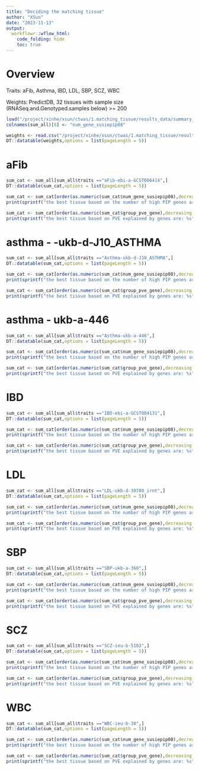 ```yaml
---
title: "Deciding the matching tissue"
author: "XSun"
date: "2023-11-13"
output:
  workflowr::wflow_html:
    code_folding: hide
    toc: true
---
```



# Overview

Traits: aFib, Asthma, IBD, LDL, SBP, SCZ, WBC

Weights: PredictDB, 32 tissues with sample size (RNASeq.and.Genotyped.samples below) >= 200

```r
load("/project/xinhe/xsun/ctwas/1.matching_tissue/results_data/summary_table.rd")
colnames(sum_all)[8] <- "num_gene_susiepip08"

weights <- read.csv("/project/xinhe/xsun/ctwas/1.matching_tissue/results_data/gtex_samplesize.csv")
DT::datatable(weights,options = list(pageLength = 5))
```


# aFib

```r

sum_cat <- sum_all[sum_all$traits =="aFib-ebi-a-GCST006414",]
DT::datatable(sum_cat,options = list(pageLength = 5))

sum_cat <- sum_cat[order(as.numeric(sum_cat$num_gene_susiepip08),decreasing = T),]
print(sprintf("the best tissue based on the number of high PIP genes are: %s",paste0(sum_cat$weights[1:5],collapse = ", ")))

sum_cat <- sum_cat[order(as.numeric(sum_cat$group_pve_gene),decreasing = T),]
print(sprintf("the best tissue based on PVE explained by genes are: %s",paste0(sum_cat$weights[1:5],collapse = ", ")))

```



# asthma - -ukb-d-J10_ASTHMA 

```r
sum_cat <- sum_all[sum_all$traits =="Asthma-ukb-d-J10_ASTHMA",]
DT::datatable(sum_cat,options = list(pageLength = 5))

sum_cat <- sum_cat[order(as.numeric(sum_cat$num_gene_susiepip08),decreasing = T),]
print(sprintf("the best tissue based on the number of high PIP genes are: %s",paste0(sum_cat$weights[1:5],collapse = ", ")))

sum_cat <- sum_cat[order(as.numeric(sum_cat$group_pve_gene),decreasing = T),]
print(sprintf("the best tissue based on PVE explained by genes are: %s",paste0(sum_cat$weights[1:5],collapse = ", ")))

```


# asthma - ukb-a-446

```r
sum_cat <- sum_all[sum_all$traits =="Asthma-ukb-a-446",]
DT::datatable(sum_cat,options = list(pageLength = 5))

sum_cat <- sum_cat[order(as.numeric(sum_cat$num_gene_susiepip08),decreasing = T),]
print(sprintf("the best tissue based on the number of high PIP genes are: %s",paste0(sum_cat$weights[1:5],collapse = ", ")))

sum_cat <- sum_cat[order(as.numeric(sum_cat$group_pve_gene),decreasing = T),]
print(sprintf("the best tissue based on PVE explained by genes are: %s",paste0(sum_cat$weights[1:5],collapse = ", ")))

```


# IBD

```r

sum_cat <- sum_all[sum_all$traits =="IBD-ebi-a-GCST004131",]
DT::datatable(sum_cat,options = list(pageLength = 5))

sum_cat <- sum_cat[order(as.numeric(sum_cat$num_gene_susiepip08),decreasing = T),]
print(sprintf("the best tissue based on the number of high PIP genes are: %s",paste0(sum_cat$weights[1:5],collapse = ", ")))

sum_cat <- sum_cat[order(as.numeric(sum_cat$group_pve_gene),decreasing = T),]
print(sprintf("the best tissue based on PVE explained by genes are: %s",paste0(sum_cat$weights[1:5],collapse = ", ")))

```

# LDL

```r

sum_cat <- sum_all[sum_all$traits =="LDL-ukb-d-30780_irnt",]
DT::datatable(sum_cat,options = list(pageLength = 5))

sum_cat <- sum_cat[order(as.numeric(sum_cat$num_gene_susiepip08),decreasing = T),]
print(sprintf("the best tissue based on the number of high PIP genes are: %s",paste0(sum_cat$weights[1:5],collapse = ", ")))

sum_cat <- sum_cat[order(as.numeric(sum_cat$group_pve_gene),decreasing = T),]
print(sprintf("the best tissue based on PVE explained by genes are: %s",paste0(sum_cat$weights[1:5],collapse = ", ")))

```


# SBP

```r

sum_cat <- sum_all[sum_all$traits =="SBP-ukb-a-360",]
DT::datatable(sum_cat,options = list(pageLength = 5))

sum_cat <- sum_cat[order(as.numeric(sum_cat$num_gene_susiepip08),decreasing = T),]
print(sprintf("the best tissue based on the number of high PIP genes are: %s",paste0(sum_cat$weights[1:5],collapse = ", ")))

sum_cat <- sum_cat[order(as.numeric(sum_cat$group_pve_gene),decreasing = T),]
print(sprintf("the best tissue based on PVE explained by genes are: %s",paste0(sum_cat$weights[1:5],collapse = ", ")))

```


# SCZ

```r

sum_cat <- sum_all[sum_all$traits =="SCZ-ieu-b-5102",]
DT::datatable(sum_cat,options = list(pageLength = 5))

sum_cat <- sum_cat[order(as.numeric(sum_cat$num_gene_susiepip08),decreasing = T),]
print(sprintf("the best tissue based on the number of high PIP genes are: %s",paste0(sum_cat$weights[1:5],collapse = ", ")))

sum_cat <- sum_cat[order(as.numeric(sum_cat$group_pve_gene),decreasing = T),]
print(sprintf("the best tissue based on PVE explained by genes are: %s",paste0(sum_cat$weights[1:5],collapse = ", ")))

```

# WBC

```r

sum_cat <- sum_all[sum_all$traits =="WBC-ieu-b-30",]
DT::datatable(sum_cat,options = list(pageLength = 5))

sum_cat <- sum_cat[order(as.numeric(sum_cat$num_gene_susiepip08),decreasing = T),]
print(sprintf("the best tissue based on the number of high PIP genes are: %s",paste0(sum_cat$weights[1:5],collapse = ", ")))

sum_cat <- sum_cat[order(as.numeric(sum_cat$group_pve_gene),decreasing = T),]
print(sprintf("the best tissue based on PVE explained by genes are: %s",paste0(sum_cat$weights[1:5],collapse = ", ")))

```